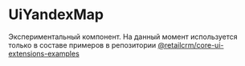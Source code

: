 # UiYandexMap

Экспериментальный компонент. На данный момент используется только в составе примеров
в репозитории [@retailcrm/core-ui-extensions-examples](https://github.com/retailcrm/core-ui-extensions-examples)
